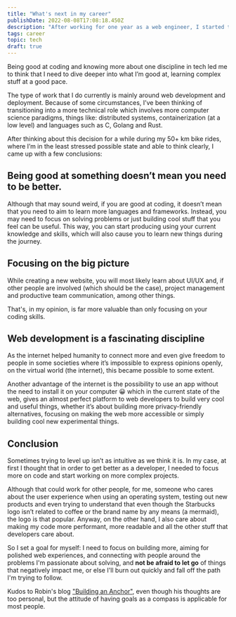```yaml
---
title: "What's next in my career"
publishDate: 2022-08-08T17:08:18.450Z
description: "After working for one year as a web engineer, I started thinking about changing things in my daily job to make a better environment for my personal development. Here are my final thoughts."
tags: career
topic: tech
draft: true
---
```


Being good at coding and knowing more about one discipline in tech led me to think that I need to dive deeper into what I’m good at, learning complex stuff at a good pace.

The type of work that I do currently is mainly around web development and deployment. Because of some circumstances, I’ve been thinking of transitioning into a more technical role which involves more computer science paradigms, things like: distributed systems, containerization (at a low level) and languages such as C, Golang and Rust.

After thinking about this decision for a while during my 50+ km bike rides, where I’m in the least stressed possible state and able to think clearly, I came up with a few conclusions:

## Being good at something doesn’t mean you need to be better.

Although that may sound weird, if you are good at coding, it doesn’t mean that you need to aim to learn more languages and frameworks. Instead, you may need to focus on solving problems or just building cool stuff that you feel can be useful. This way, you can start producing using your current knowledge and skills, which will also cause you to learn new things during the journey.

## Focusing on the big picture

While creating a new website, you will most likely learn about UI/UX and, if other people are involved (which should be the case), project management and productive team communication, among other things.

That's, in my opinion, is far more valuable than only focusing on your coding skills.

## Web development is a fascinating discipline

As the internet helped humanity to connect more and even give freedom to people in some societies where it’s impossible to express opinions openly, on the virtual world (the internet), this became possible to some extent.

Another advantage of the internet is the possibility to use an app without the need to install it on your computer 😀 which in the current state of the web, gives an almost perfect platform to web developers to build very cool and useful things, whether it’s about building more privacy-friendly alternatives, focusing on making the web more accessible or simply building cool new experimental things.

## Conclusion

Sometimes trying to level up isn’t as intuitive as we think it is. In my case, at first I thought that in order to get better as a developer, I needed to focus more on code and start working on more complex projects.

Although that could work for other people, for me, someone who cares about the user experience when using an operating system, testing out new products and even trying to understand that even though the Starbucks logo isn’t related to coffee or the brand name by any means (a mermaid), the logo is that popular. Anyway, on the other hand, I also care about making my code more performant, more readable and all the other stuff that developers care about.

So I set a goal for myself: I need to focus on building more, aiming for polished web experiences, and connecting with people around the problems I'm passionate about solving, and **not be afraid to let go** of things that negatively impact me, or else I'll burn out quickly and fall off the path I'm trying to follow.

Kudos to Robin's blog ["Building an Anchor"](https://robinwinslow.uk/build-an-anchor), even though his thoughts are too personal, but the attitude of having goals as a compass is applicable for most people.